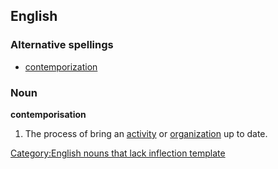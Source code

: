 ==English==

===Alternative spellings===
* [[contemporization]]

===Noun===
'''contemporisation'''

#The process of bring an [[activity]] or [[organization]] up to date.

[[Category:English nouns that lack inflection template]]